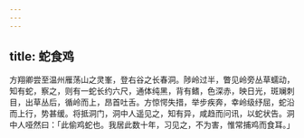 ```yaml
---
---
---
```

title: 蛇食鸡
---



方翔卿尝至温州雁荡山之灵峯，登右谷之长春洞。陟岭过半，瞥见岭旁丛草蠕动，知有蛇，察之，则有一蛇长约六尺，通体纯黑，背有鳍，色深赤，映日光，斑斓刺目，出草丛后，循岭而上，昂首吐舌。方惊愕失措，举步疾奔，幸岭级纾屈，蛇沿而上行，势甚缓。将抵洞门，洞中人遥见之，知有异，咸趋而问讯，以蛇状告。洞中人哑然曰：「此偷鸡蛇也。我居此数十年，习见之，不为害，惟常捕鸡而食耳。」